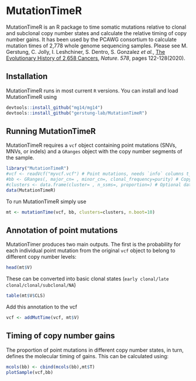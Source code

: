 # MutationTimeR
MutationTimeR is an R package to time somatic mutations relative to clonal and subclonal copy number states and calculate
the relative timing of copy number gains.
It has been used by the PCAWG consortium to calculate mutation times of 2,778 whole genome sequencing samples. 
Please see M. Gerstung, C. Jolly, I. Leshchiner, S. Dentro, S. Gonzalez _et al._, [The Evolutionary History of 2,658 Cancers](https://doi.org/10.1038/s41586-019-1907-7), _Nature_. *578*, pages 122-128(2020).	

## Installation
MutationTimeR runs in most current `R` versions. You can install and load MutationTimeR using
```R
devtools::install_github("mg14/mg14")
devtools::install_github("gerstung-lab/MutationTimeR")
```

## Running MutationTimeR
MutationTimeR requires a `vcf` object containing point mutations (SNVs, MNVs, or indels) and a `GRanges` object with the copy number segments of the sample.

```R
library("MutationTimeR")
#vcf <- readVcf("myvcf.vcf") # Point mutations, needs `info` columns t_alt_count t_ref_count
#bb <- GRanges(, major_cn= , minor_cn=, clonal_frequency=purity) # Copy number segments, needs columns  major_cn, minor_cn and clonal_frequency of each segment
#clusters <- data.frame(cluster= , n_ssms=, proportion=) # Optional data.frame with subclonal cluster locations (VAF proportion) and size (number of variants n_ssms)
data(MutationTimeR)
```

To run MutationTimeR simply use

```R
mt <- mutationTime(vcf, bb, clusters=clusters, n.boot=10)
```

## Annotation of point mutations
MutationTimer produces two main outputs. The first is the probability for each individual point mutation from the original `vcf` object to belong to different copy number levels:

```R
head(mt$V)
```

These can be converted into basic clonal states (`early clonal/late clonal/clonal/subclonal/NA`)

```R
table(mt$V$CLS)
```

Add this annotation to the vcf

```R
vcf <- addMutTime(vcf, mt$V)
```

## Timing of copy number gains
The proportion of point mutations in different copy number states, in turn, defines the molecular timing of gains. This can be calculated using: 

```R
mcols(bb) <- cbind(mcols(bb),mt$T)
plotSample(vcf,bb)
```

